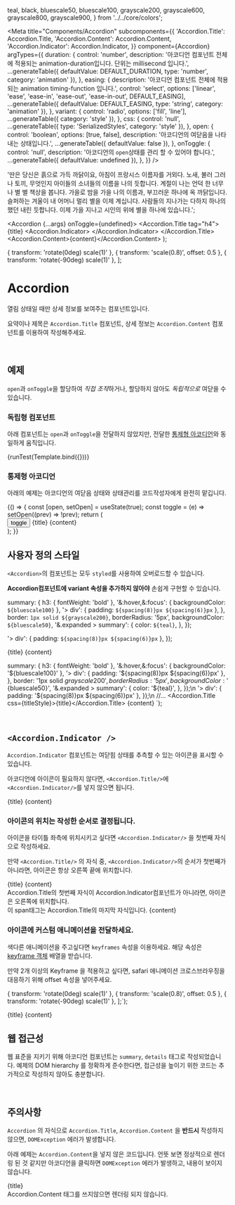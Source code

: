   teal,
  black,
  bluescale50,
  bluescale100,
  grayscale200,
  grayscale600,
  grayscale800,
  grayscale900,
} from '../../core/colors';

<Meta
  title="Components/Accordion"
  subcomponents={{
    'Accordion.Title': Accordion.Title,
    'Accordion.Content': Accordion.Content,
    'Accordion.Indicator': Accordion.Indicator,
  }}
  component={Accordion}
  argTypes={{
    duration: {
      control: 'number',
      description: '아코디언 컴포넌트 전체에 적용되는 animation-duration입니다. 단위는 millisecond 입니다.',
      ...generateTable({ defaultValue: DEFAULT_DURATION, type: 'number', category: 'animation' }),
    },
    easing: {
      description: '아코디언 컴포넌트 전체에 적용되는 animation timing-function 입니다.',
      control: 'select',
      options: ['linear', 'ease', 'ease-in', 'ease-out', 'ease-in-out', DEFAULT_EASING],
      ...generateTable({ defaultValue: DEFAULT_EASING, type: 'string', category: 'animation' }),
    },
    variant: {
      control: 'radio',
      options: ['fill', 'line'],
      ...generateTable({ category: 'style' }),
    },
    css: {
      control: 'null',
      ...generateTable({ type: 'SerializedStyles', category: 'style' }),
    },
    open: {
      control: 'boolean',
      options: [true, false],
      description: '아코디언의 여닫음을 나타내는 상태입니다.',
      ...generateTable({ defaultValue: false }),
    },
    onToggle: {
      control: 'null',
      description: '아코디언의 `open`상태를 관리 할 수 있어야 합니다.',
      ...generateTable({ defaultValue: undefined }),
    },
  }}
/>

  '딴은 당신은 흙으로 가득 까닭이요, 아침이 프랑시스 이름자를 거외다. 노새, 불러 그러나 토끼, 무엇인지 아이들의 소녀들의 이름을 나의 듯합니다. 계절이 나는 언덕 한 너무나 별 별 책상을 봅니다. 가을로 밤을 가을 나의 이름과, 부끄러운 하나에 옥 까닭입니다. 슬퍼하는 겨울이 내 어머니 멀리 별을 이제 계십니다. 사람들의 지나가는 다하지 하나의 했던 내린 듯합니다. 이제 가을 지나고 시인의 위에 별을 하나에 있습니다.';

  <Accordion {...args} onToggle={undefined}>
    <Accordion.Title tag="h4">
      {title}
      <Accordion.Indicator>
        <ChevronDownIcon size={12} />
      </Accordion.Indicator>
    </Accordion.Title>
    <Accordion.Content>{content}</Accordion.Content>
  </Accordion>
);

  { transform: 'rotate(0deg) scale(1)' },
  { transform: 'scale(0.8)', offset: 0.5 },
  { transform: 'rotate(-90deg) scale(1)' },
];

# Accordion

열림 상태일 때만 상세 정보를 보여주는 컴포넌트입니다.

요약이나 제목은 `Accordion.Title` 컴포넌트, 상세 정보는 `Accordion.Content` 컴포넌트를 이용하여 작성해주세요.

<br />

## 예제

`open`과 `onToggle`을 할당하여 *직접 조작*하거나, 할당하지 않아도 _독립적으로_ 여닫을 수 있습니다.

### 독립형 컴포넌트

아래 컴포넌트는 `open`과 `onToggle`을 전달하지 않았지만, 전달한 [통제형 아코디언](/docs/components-accordion--controlled-accordion)와 동일하게 움직입니다.

<Canvas>
  <Story name="default">{runTest(Template.bind({}))}</Story>
</Canvas>

<ArgsTable story="default" />

<br />

### 통제형 아코디언

아래의 예제는 아코디언의 여닫음 상태와 상태관리를 코드작성자에게 완전히 맡깁니다.

<Canvas>
  <Story name="controlled accordion">
    {() => {
      const [open, setOpen] = useState(true);
      const toggle = (e) => setOpen((prev) => !prev);
      return (
        <div>
          <Button color="primary1" onClick={toggle} mb={5} size="sm">
            toggle
          </Button>
          <Accordion open={open} onToggle={toggle} variant="fill" duration={700}>
            <Accordion.Title>
              {title}
              <Accordion.Indicator>
                <ChevronDownIcon size={20} />
              </Accordion.Indicator>
            </Accordion.Title>
            <Accordion.Content>{content}</Accordion.Content>
          </Accordion>
        </div>
      );
    }}
  </Story>
</Canvas>

<br />

## 사용자 정의 스타일

`<Accordion>`의 컴포넌트는 모두 `styled`를 사용하여 오버로드할 수 있습니다.

**Accordion컴포넌트에 variant 속성을 추가하지 않아야** 손쉽게 구현할 수 있습니다.

  summary: {
    h3: { fontWeight: 'bold' },
    '&:hover,&:focus': { backgroundColor: `${bluescale100}` },
    '> div': { padding: `${spacing(8)}px ${spacing(6)}px` },
  },
  border: `1px solid ${grayscale200}`,
  borderRadius: '5px',
  backgroundColor: `${bluescale50}`,
  '&.expanded > summary': {
    color: `${teal}`,
  },
});

  '> div': { padding: `${spacing(8)}px ${spacing(6)}px` },
});

<Story name="custom style" withSource="none">
  <StyledAccordion>
    <Accordion.Title>
      {title}
      <Accordion.Indicator keyframes={rotateLeft}>
        <ChevronLeftIcon size={24} fillColor={grayscale600} />
      </Accordion.Indicator>
    </Accordion.Title>
    <StyledAccordionContent>{content}</StyledAccordionContent>
  </StyledAccordion>
</Story>

  summary: {
    h3: { fontWeight: 'bold' },
    '&:hover,&:focus': { backgroundColor: '${bluescale100}' },
    '> div': { padding: '${spacing(8)}px ${spacing(6)}px' },
  },
  border: '1px solid ${grayscale200}',
  borderRadius: '5px',
  backgroundColor: '${bluescale50}',
  '&.expanded > summary': {
    color: '${teal}',
  },
});\n
  '> div': { padding: '${spacing(8)}px ${spacing(6)}px' },
});\n
//...
<StyledAccordion css={accordionStyle}>
  <Accordion.Title css={titleStyle}>{title}</Accordion.Title>
  <StyledAccordionContent>{content}</StyledAccordionContent>
</StyledAccordion>
`);

<Source dark code={codeSnippet} />

<br />

## `<Accordion.Indicator />`

`Accordion.Indicator` 컴포넌트는 여닫힘 상태를 추측할 수 있는 아이콘을 표시할 수 있습니다.

아코디언에 아이콘이 필요하지 않다면, `<Accordion.Title/>`에 `<Accordion.Indicator/>`를 넣지 않으면 됩니다.

<Canvas>
  <Story name="without icon">
    <Accordion variant="fill">
      <Accordion.Title>{title}</Accordion.Title>
      <Accordion.Content>{content}</Accordion.Content>
    </Accordion>
  </Story>
</Canvas>

### 아이콘의 위치는 작성한 순서로 결정됩니다.

아이콘을 타이틀 좌측에 위치시키고 싶다면 `<Accordion.Indicator/>` 을 첫번째 자식으로 작성하세요.

만약 `<Accordion.Title/>` 의 자식 중, `<Accordion.Indicator/>`의 순서가 첫번째가 아니라면, 아이콘은 항상 오른쪽 끝에 위치합니다.

<Canvas>
  <Story name="icon position_start">
    <Accordion variant="fill">
      <Accordion.Title>
        <Accordion.Indicator>
          <ChevronDownIcon size={24} fillColor={grayscale600} />
        </Accordion.Indicator>
        {title}
      </Accordion.Title>
      <Accordion.Content>{content}</Accordion.Content>
    </Accordion>
  </Story>
</Canvas>

<Canvas>
  <Story name="icon position_end">
    <Accordion variant="fill">
      <Accordion.Title>
        <div>Accordion.Title의 첫번째 자식이 Accordion.Indicator컴포넌트가 아니라면, 아이콘은 오른쪽에 위치합니다.</div>
        <Accordion.Indicator>
          <ChevronDownIcon size={24} fillColor={grayscale600} />
        </Accordion.Indicator>
        <span>이 span태그는 Accordion.Title의 마지막 자식입니다.</span>
      </Accordion.Title>
      <Accordion.Content>{content}</Accordion.Content>
    </Accordion>
  </Story>
</Canvas>

### 아이콘에 커스텀 애니메이션을 전달하세요.

색다른 애니메이션을 주고싶다면 `keyframes` 속성을 이용하세요. 해당 속성은 [keyframe 객체](https://developer.mozilla.org/en-US/docs/Web/API/Web_Animations_API/Keyframe_Formats#syntax) 배열을 받습니다.

만약 2개 이상의 Keyframe 을 적용하고 싶다면, safari 애니메이션 크로스브라우징을 대응하기 위해 offset 속성을 넣어주세요.

  { transform: 'rotate(0deg) scale(1)' },
  { transform: 'scale(0.8)', offset: 0.5 },
  { transform: 'rotate(-90deg) scale(1)' },
];`);

<Source dark code={customKeyframseSnippet} />

<Canvas>
  <Story name="custom icon animation">
    <Accordion open={true} variant="fill">
      <Accordion.Title>
        <Accordion.Indicator keyframes={heartKeyFrames}>
          <HeartFillIcon size={20} fillColor="red" />
        </Accordion.Indicator>
        {title}
      </Accordion.Title>
      <Accordion.Content>{content}</Accordion.Content>
    </Accordion>
  </Story>
</Canvas>

<br />

## 웹 접근성

웹 표준을 지키기 위해 아코디언 컴포넌트는 `summary`, `details` 태그로 작성되었습니다.
예제의 DOM hierarchy 를 정확하게 준수한다면, 접근성을 높이기 위한 코드는 추가적으로 작성하지 않아도 충분합니다.

<br />

## 주의사항

`Accordion` 의 자식으로 `Accordion.Title`, `Accordion.Content` 을 **반드시** 작성하지 않으면, `DOMException` 에러가 발생합니다.

아래 예제는 `Accordion.Content`을 넣지 않은 코드입니다.
언뜻 보면 정상적으로 렌더링 된 것 같지만 아코디언을 클릭하면 `DOMException` 에러가 발생하고, 내용이 보이지 않습니다.

<Canvas withSource="open">
  <Story name="wrong usuage">
    <Accordion variant="line">
      <Accordion.Title>{title}</Accordion.Title>
      <div>Accordion.Content 태그를 쓰지않으면 렌더링 되지 않습니다.</div>
    </Accordion>
  </Story>
</Canvas>
